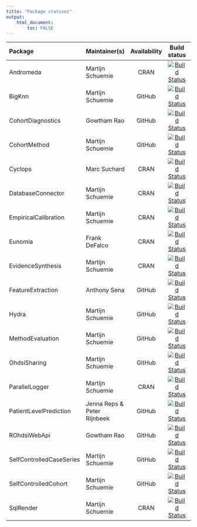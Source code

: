 ```yaml
---
title: "Package statuses"
output: 
    html_document:
        toc: FALSE
---
```


| Package             | Maintainer(s)     | Availability | Build status | Coverage   |
| :------------------ | :---------------- | :------: | :-----------: | :--------: |
| Andromeda | Martijn Schuemie  | CRAN | [![Build Status](https://github.com/OHDSI/Andromeda/workflows/R-CMD-check/badge.svg)](https://github.com/OHDSI/Andromeda/actions?query=workflow%3AR-CMD-check) | [![codecov.io](https://codecov.io/github/OHDSI/Andromeda/coverage.svg?branch=master)](https://codecov.io/github/OHDSI/Andromeda?branch=master) |
| BigKnn | Martijn Schuemie  | GitHub | [![Build Status](https://github.com/OHDSI/BigKnn/workflows/R-CMD-check/badge.svg)](https://github.com/OHDSI/BigKnn/actions?query=workflow%3AR-CMD-check) | [![codecov.io](https://codecov.io/github/OHDSI/BigKnn/coverage.svg?branch=master)](https://codecov.io/github/OHDSI/BigKnn?branch=master) |
| CohortDiagnostics | Gowtham Rao | GitHub | [![Build Status](https://github.com/OHDSI/CohortDiagnostics/workflows/R-CMD-check/badge.svg)](https://github.com/OHDSI/CohortDiagnostics/actions?query=workflow%3AR-CMD-check) | [![codecov.io](https://codecov.io/github/OHDSI/CohortDiagnostics/coverage.svg?branch=master)](https://codecov.io/github/OHDSI/CohortDiagnostics?branch=master) |
| CohortMethod | Martijn Schuemie  | GitHub | [![Build Status](https://github.com/OHDSI/CohortMethod/workflows/R-CMD-check/badge.svg)](https://github.com/OHDSI/CohortMethod/actions?query=workflow%3AR-CMD-check) | [![codecov.io](https://codecov.io/github/OHDSI/CohortMethod/coverage.svg?branch=master)](https://codecov.io/github/OHDSI/CohortMethod?branch=master) |
| Cyclops | Marc Suchard | CRAN | [![Build Status](https://github.com/OHDSI/Cyclops/workflows/R-CMD-check/badge.svg)](https://github.com/OHDSI/Cyclops/actions?query=workflow%3AR-CMD-check) | [![codecov.io](https://codecov.io/github/OHDSI/Cyclops/coverage.svg?branch=master)](https://codecov.io/github/OHDSI/Cyclops?branch=master) |
| DatabaseConnector | Martijn Schuemie  | CRAN | [![Build Status](https://github.com/OHDSI/DatabaseConnector/workflows/R-CMD-check/badge.svg)](https://github.com/OHDSI/DatabaseConnector/actions?query=workflow%3AR-CMD-check) | [![codecov.io](https://codecov.io/github/OHDSI/DatabaseConnector/coverage.svg?branch=master)](https://codecov.io/github/OHDSI/DatabaseConnector?branch=master) |
| EmpiricalCalibration | Martijn Schuemie  | CRAN | [![Build Status](https://github.com/OHDSI/EmpiricalCalibration/workflows/R-CMD-check/badge.svg)](https://github.com/OHDSI/EmpiricalCalibration/actions?query=workflow%3AR-CMD-check) | [![codecov.io](https://codecov.io/github/OHDSI/EmpiricalCalibration/coverage.svg?branch=master)](https://codecov.io/github/OHDSI/EmpiricalCalibration?branch=master) |
| Eunomia | Frank DeFalco | CRAN | [![Build Status](https://github.com/OHDSI/Eunomia/workflows/R-CMD-check/badge.svg)](https://github.com/OHDSI/Eunomia/actions?query=workflow%3AR-CMD-check) | [![codecov.io](https://codecov.io/github/OHDSI/Eunomia/coverage.svg?branch=master)](https://codecov.io/github/OHDSI/Eunomia?branch=master) |
| EvidenceSynthesis | Martijn Schuemie  | CRAN | [![Build Status](https://github.com/OHDSI/EvidenceSynthesis/workflows/R-CMD-check/badge.svg)](https://github.com/OHDSI/EvidenceSynthesis/actions?query=workflow%3AR-CMD-check) | [![codecov.io](https://codecov.io/github/OHDSI/EvidenceSynthesis/coverage.svg?branch=master)](https://codecov.io/github/OHDSI/EvidenceSynthesis?branch=master) |
| FeatureExtraction | Anthony Sena | GitHub | [![Build Status](https://github.com/OHDSI/FeatureExtraction/workflows/R-CMD-check/badge.svg)](https://github.com/OHDSI/FeatureExtraction/actions?query=workflow%3AR-CMD-check) | [![codecov.io](https://codecov.io/github/OHDSI/FeatureExtraction/coverage.svg?branch=master)](https://codecov.io/github/OHDSI/FeatureExtraction?branch=master) |
| Hydra | Martijn Schuemie  | GitHub | [![Build Status](https://github.com/OHDSI/Hydra/workflows/R-CMD-check/badge.svg)](https://github.com/OHDSI/Hydra/actions?query=workflow%3AR-CMD-check) | [![codecov.io](https://codecov.io/github/OHDSI/Hydra/coverage.svg?branch=master)](https://codecov.io/github/OHDSI/Hydra?branch=master) |
| MethodEvaluation | Martijn Schuemie  | GitHub | [![Build Status](https://github.com/OHDSI/MethodEvaluation/workflows/R-CMD-check/badge.svg)](https://github.com/OHDSI/MethodEvaluation/actions?query=workflow%3AR-CMD-check) | [![codecov.io](https://codecov.io/github/OHDSI/MethodEvaluation/coverage.svg?branch=master)](https://codecov.io/github/OHDSI/MethodEvaluation?branch=master) |
| OhdsiSharing | Martijn Schuemie  | GitHub | [![Build Status](https://github.com/OHDSI/OhdsiSharing/workflows/R-CMD-check/badge.svg)](https://github.com/OHDSI/OhdsiSharing/actions?query=workflow%3AR-CMD-check) | [![codecov.io](https://codecov.io/github/OHDSI/OhdsiSharing/coverage.svg?branch=master)](https://codecov.io/github/OHDSI/OhdsiSharing?branch=master) |
| ParallelLogger | Martijn Schuemie  | CRAN | [![Build Status](https://github.com/OHDSI/ParallelLogger/workflows/R-CMD-check/badge.svg)](https://github.com/OHDSI/ParallelLogger/actions?query=workflow%3AR-CMD-check) | [![codecov.io](https://codecov.io/github/OHDSI/ParallelLogger/coverage.svg?branch=master)](https://codecov.io/github/OHDSI/ParallelLogger?branch=master) |
| PatientLevelPrediction | Jenna Reps & Peter Rijnbeek | GitHub | [![Build Status](https://github.com/OHDSI/PatientLevelPrediction/workflows/R-CMD-check/badge.svg)](https://github.com/OHDSI/PatientLevelPrediction/actions?query=workflow%3AR-CMD-check) | [![codecov.io](https://codecov.io/github/OHDSI/PatientLevelPrediction/coverage.svg?branch=master)](https://codecov.io/github/OHDSI/PatientLevelPrediction?branch=master) |
| ROhdsiWebApi | Gowtham Rao | GitHub | [![Build Status](https://github.com/OHDSI/ROhdsiWebApi/workflows/R-CMD-check/badge.svg)](https://github.com/OHDSI/ROhdsiWebApi/actions?query=workflow%3AR-CMD-check) | [![codecov.io](https://codecov.io/github/OHDSI/ROhdsiWebApi/coverage.svg?branch=master)](https://codecov.io/github/OHDSI/ROhdsiWebApi?branch=master) |
| SelfControlledCaseSeries | Martijn Schuemie  | GitHub | [![Build Status](https://github.com/OHDSI/SelfControlledCaseSeries/workflows/R-CMD-check/badge.svg)](https://github.com/OHDSI/SelfControlledCaseSeries/actions?query=workflow%3AR-CMD-check) | [![codecov.io](https://codecov.io/github/OHDSI/SelfControlledCaseSeries/coverage.svg?branch=master)](https://codecov.io/github/OHDSI/SelfControlledCaseSeries?branch=master) |
| SelfControlledCohort | Martijn Schuemie  | GitHub | [![Build Status](https://github.com/OHDSI/SelfControlledCohort/workflows/R-CMD-check/badge.svg)](https://github.com/OHDSI/SelfControlledCohort/actions?query=workflow%3AR-CMD-check) | [![codecov.io](https://codecov.io/github/OHDSI/SelfControlledCohort/coverage.svg?branch=master)](https://codecov.io/github/OHDSI/SelfControlledCohort?branch=master) |
| SqlRender | Martijn Schuemie  | CRAN | [![Build Status](https://github.com/OHDSI/SqlRender/workflows/R-CMD-check/badge.svg)](https://github.com/OHDSI/SqlRender/actions?query=workflow%3AR-CMD-check) | [![codecov.io](https://codecov.io/github/OHDSI/SqlRender/coverage.svg?branch=master)](https://codecov.io/github/OHDSI/SqlRender?branch=master) |

